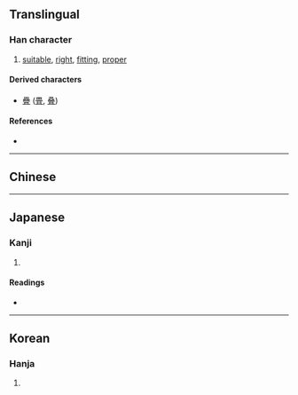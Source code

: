 {{also|宜}}
{{character info}}
==Translingual==

===Han character===
{{Han char|rn=14|rad=冖|as=05|sn=7|four=|canj=BBM,XBBM|ids=⿱冖且}}

# [[suitable]], [[right]], [[fitting]], [[proper]]

====Derived characters====
* [[疊]] ([[畳]], [[叠]])

====References====
* {{Han ref|kx=0130.191|dj=0292.230|hdz=10303.120|uh=519D|ud=20893}}

----

==Chinese==
{{zh-forms|alt=⿱冖𠀇}}
{{zh-see|宜|v}}

----

==Japanese==

===Kanji===
{{ja-kanji|grade=|rs=冖05}}

# {{rfdef|ja|sort=冖05}}

====Readings====
* {{ja-readings|on=ぎ|kun=よろ-し.い|nanori=よ, よし}}

----

==Korean==

===Hanja===
{{ko-hanja|hangeul=의|rv=ui|mr=ŭi|y=uy}}

# {{rfdef|ko|sort=冖05}}